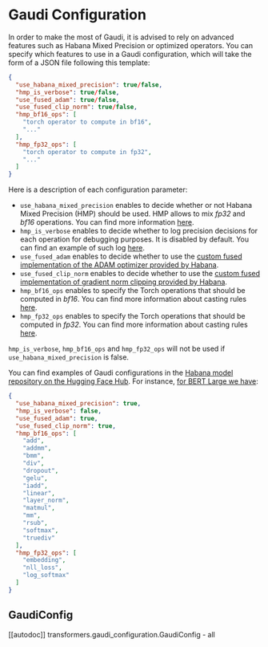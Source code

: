 <!---
Copyright 2022 The HuggingFace Team. All rights reserved.

Licensed under the Apache License, Version 2.0 (the "License");
you may not use this file except in compliance with the License.
You may obtain a copy of the License at

    http://www.apache.org/licenses/LICENSE-2.0

Unless required by applicable law or agreed to in writing, software
distributed under the License is distributed on an "AS IS" BASIS,
WITHOUT WARRANTIES OR CONDITIONS OF ANY KIND, either express or implied.
See the License for the specific language governing permissions and
limitations under the License.
-->

# Gaudi Configuration

In order to make the most of Gaudi, it is advised to rely on advanced features such as Habana Mixed Precision or optimized operators.
You can specify which features to use in a Gaudi configuration, which will take the form of a JSON file following this template:

```JSON
{
  "use_habana_mixed_precision": true/false,
  "hmp_is_verbose": true/false,
  "use_fused_adam": true/false,
  "use_fused_clip_norm": true/false,
  "hmp_bf16_ops": [
    "torch operator to compute in bf16",
    "..."
  ],
  "hmp_fp32_ops": [
    "torch operator to compute in fp32",
    "..."
  ]
}
```

Here is a description of each configuration parameter:
- `use_habana_mixed_precision` enables to decide whether or not Habana Mixed Precision (HMP) should be used. HMP allows to mix *fp32* and *bf16* operations. You can find more information [here](https://docs.habana.ai/en/latest/PyTorch/PyTorch_Mixed_Precision/PT_Mixed_Precision.html).
- `hmp_is_verbose` enables to decide whether to log precision decisions for each operation for debugging purposes. It is disabled by default. You can find an example of such log [here](https://docs.habana.ai/en/latest/PyTorch/PyTorch_Mixed_Precision/PT_Mixed_Precision.html#hmp-logs).
- `use_fused_adam` enables to decide whether to use the [custom fused implementation of the ADAM optimizer provided by Habana](https://docs.habana.ai/en/latest/PyTorch/Model_Optimization_PyTorch/Custom_Ops_PyTorch.html#custom-optimizers).
- `use_fused_clip_norm` enables to decide whether to use the [custom fused implementation of gradient norm clipping provided by Habana](https://docs.habana.ai/en/latest/PyTorch/Model_Optimization_PyTorch/Custom_Ops_PyTorch.html#other-custom-ops).
- `hmp_bf16_ops` enables to specify the Torch operations that should be computed in *bf16*. You can find more information about casting rules [here](https://docs.habana.ai/en/latest/PyTorch/PyTorch_Mixed_Precision/PT_Mixed_Precision.html#basic-design-rules).
- `hmp_fp32_ops` enables to specify the Torch operations that should be computed in *fp32*. You can find more information about casting rules [here](https://docs.habana.ai/en/latest/PyTorch/PyTorch_Mixed_Precision/PT_Mixed_Precision.html#basic-design-rules).

<Tip warning={true}>

`hmp_is_verbose`, `hmp_bf16_ops` and `hmp_fp32_ops` will not be used if `use_habana_mixed_precision` is false.

</Tip>

You can find examples of Gaudi configurations in the [Habana model repository on the Hugging Face Hub](https://huggingface.co/habana). For instance, [for BERT Large we have](https://huggingface.co/Habana/bert-large-uncased-whole-word-masking/blob/main/gaudi_config.json):

```JSON
{
  "use_habana_mixed_precision": true,
  "hmp_is_verbose": false,
  "use_fused_adam": true,
  "use_fused_clip_norm": true,
  "hmp_bf16_ops": [
    "add",
    "addmm",
    "bmm",
    "div",
    "dropout",
    "gelu",
    "iadd",
    "linear",
    "layer_norm",
    "matmul",
    "mm",
    "rsub",
    "softmax",
    "truediv"
  ],
  "hmp_fp32_ops": [
    "embedding",
    "nll_loss",
    "log_softmax"
  ]
}
```


## GaudiConfig

[[autodoc]] transformers.gaudi_configuration.GaudiConfig
    - all

